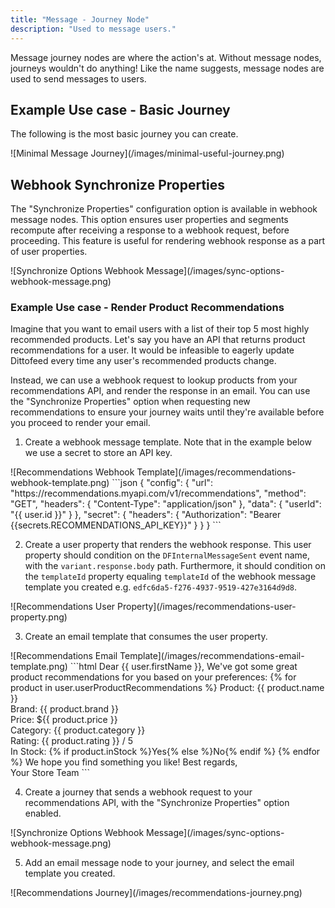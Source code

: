 ```yaml
---
title: "Message - Journey Node"
description: "Used to message users."
---
```


Message journey nodes are where the action's at. Without message nodes, journeys wouldn't do anything! Like the name suggests, message nodes are used to send messages to users.

## Example Use case - Basic Journey

The following is the most basic journey you can create.

<Frame>
![Minimal Message Journey](/images/minimal-useful-journey.png)
</Frame>

## Webhook Synchronize Properties

The "Synchronize Properties" configuration option is available in webhook message nodes. This option ensures user properties and segments recompute after receiving a response to a webhook request, before proceeding. This feature is useful for rendering webhook response as a part of user properties.

<Frame>
![Synchronize Options Webhook Message](/images/sync-options-webhook-message.png)
</Frame>

### Example Use case - Render Product Recommendations

Imagine that you want to email users with a list of their top 5 most highly recommended products. Let's say you have an API that returns product recommendations for a user. It would be infeasible to eagerly update Dittofeed every time any user's recommended products change.

Instead, we can use a webhook request to lookup products from your recommendations API, and render the response in an email. You can use the "Synchronize Properties" option when requesting new recommendations to ensure your journey waits until they're available before you proceed to render your email.

1. Create a webhook message template. Note that in the example below we use a secret to store an API key.

<Frame>
  ![Recommendations Webhook Template](/images/recommendations-webhook-template.png)
</Frame>

<Accordion>
```json
{
  "config": {
    "url": "https://recommendations.myapi.com/v1/recommendations",
    "method": "GET",
    "headers": {
      "Content-Type": "application/json"
    },
    "data": {
      "userId": "{{ user.id }}"
    }
  },
  "secret": {
    "headers": {
      "Authorization": "Bearer {{secrets.RECOMMENDATIONS_API_KEY}}"
    }
  }
}
```
</Accordion>

2. Create a user property that renders the webhook response. This user property should condition on the `DFInternalMessageSent` event name, with the `variant.response.body` path. Furthermore, it should condition on the `templateId` property equaling `templateId` of the webhook message template you created e.g. `edfc6da5-f276-4937-9519-427e3164d9d8`.

<Frame>
  ![Recommendations User Property](/images/recommendations-user-property.png)
</Frame>

3. Create an email template that consumes the user property.

<Frame>
  ![Recommendations Email Template](/images/recommendations-email-template.png)
</Frame>

<Accordion>
```html
<mjml>
  <mj-body>
    <mj-section>
      <mj-column>
        <mj-text>Dear {{ user.firstName }},</mj-text>
        <mj-text>We've got some great product recommendations for you based on your preferences:</mj-text>
        {% for product in user.userProductRecommendations %}
        <mj-text>
          Product: {{ product.name }}<br />
          Brand: {{ product.brand }}<br />
          Price: ${{ product.price }}<br />
          Category: {{ product.category }}<br />
          Rating: {{ product.rating }} / 5<br />
          In Stock: {% if product.inStock %}Yes{% else %}No{% endif %}
        </mj-text>
        {% endfor %}
        <mj-text>We hope you find something you like!</mj-text>
        <mj-text>Best regards,<br />Your Store Team</mj-text>
      </mj-column>
    </mj-section>
  </mj-body>
</mjml>
```
</Accordion>

4. Create a journey that sends a webhook request to your recommendations API, with the "Synchronize Properties" option enabled.

<Accordion>
  <Frame>
  ![Synchronize Options Webhook Message](/images/sync-options-webhook-message.png)
  </Frame>
</Accordion>

5. Add an email message node to your journey, and select the email template you created.

<Frame>
  ![Recommendations Journey](/images/recommendations-journey.png)
</Frame>
